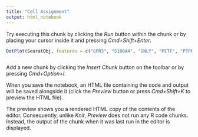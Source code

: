 ```yaml
---
title: "Cell Assignment"
output: html_notebook
---
```


Try executing this chunk by clicking the *Run* button within the chunk or by placing your cursor inside it and pressing *Cmd+Shift+Enter*. 

```r
DotPlot(SeuratObj, features = c("GPR3", "S100A4", "GNLY", "MITF", "PTPRC")) + scale_colour_gradient2(low = "#192326", mid = "#936599", high = "#bac7e5")
```
```r
```

Add a new chunk by clicking the *Insert Chunk* button on the toolbar or by pressing *Cmd+Option+I*.

When you save the notebook, an HTML file containing the code and output will be saved alongside it (click the *Preview* button or press *Cmd+Shift+K* to preview the HTML file). 

The preview shows you a rendered HTML copy of the contents of the editor. Consequently, unlike *Knit*, *Preview* does not run any R code chunks. Instead, the output of the chunk when it was last run in the editor is displayed.

